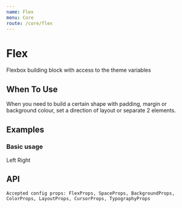 ```yaml
---
name: Flex
menu: Core
route: /core/flex
---
```



# Flex

Flexbox building block with access to the theme variables

## When To Use

When you need to build a certain shape with padding, margin or background colour, set a direction of layout or separate 2 elements.

## Examples

### Basic usage

<Playground>
	<Flex
		cfg={{
			flex: '1 1 auto',
			justifyContent: 'space-between',
			bg: 'accents.2',
			color: 'white',
			p: 3,
		}}
	>
		<Flex>Left</Flex>
		<Flex>Right</Flex>
	</Flex>
</Playground>

## API

```
Accepted config props: FlexProps, SpaceProps, BackgroundProps, ColorProps, LayoutProps, CursorProps, TypographyProps
```

<Props of={Flex} />

